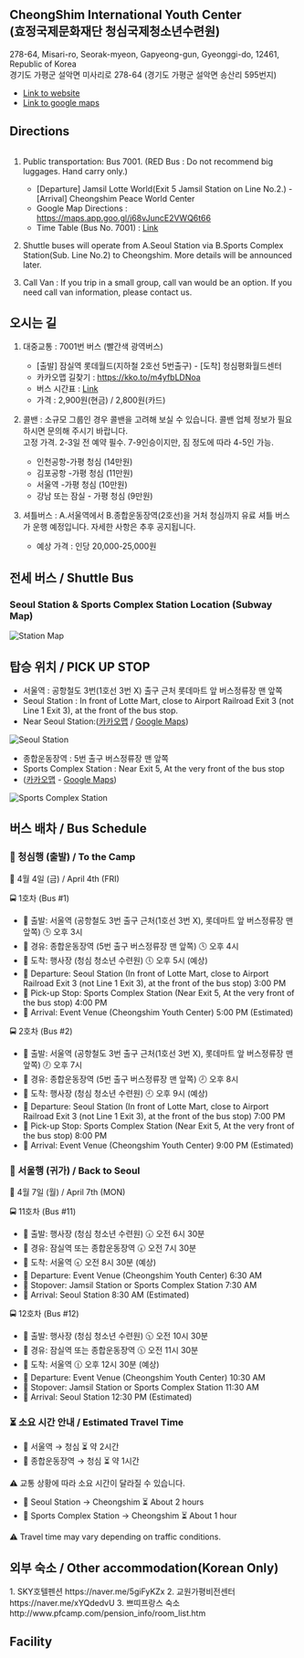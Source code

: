 

<h2 className="text-2xl font-bold">
CheongShim International Youth Center <br/> (효정국제문화재단 청심국제청소년수련원)
</h2>

278-64, Misari-ro, Seorak-myeon, Gapyeong-gun, Gyeonggi-do, 12461, Republic of Korea  
경기도 가평군 설악면 미사리로 278-64 (경기도 가평군 설악면 송산리 595번지)

- [Link to website](https://youth.ciyc.co.kr)
- [Link to google maps](https://maps.app.goo.gl/ZeGDh1xFxvwh3FHy8)

## Directions


<Image src={Shuttle} alt="" />

1. Public transportation: Bus 7001. (RED Bus : Do not recommend big luggages. Hand carry only.)
    - [Departure] Jamsil Lotte World(Exit 5 Jamsil Station on Line No.2.) - [Arrival] Cheongshim Peace World Center
    - Google Map Directions : https://maps.app.goo.gl/j68vJuncE2VWQ6t66 
    - Time Table (Bus No. 7001) : [Link](https://docs.google.com/spreadsheets/d/13r8hbq5SmhKSBRAwMume29REx2SEr0TGw0FBeE5f7uk/edit#gid=0)

2. Shuttle buses will operate from A.Seoul Station via B.Sports Complex Station(Sub. Line No.2) to Cheongshim. 
 	More details will be announced later.

3. Call Van : If you trip in a small group, call van would be an option. If you need call van information, please contact us.


## 오시는 길

1. 대중교통 : 7001번 버스 (빨간색 광역버스)
    - [출발] 잠실역 롯데월드(지하철 2호선 5번출구) - [도착] 청심평화월드센터
    - 카카오맵 길찾기 :  https://kko.to/m4yfbLDNoa
    - 버스 시간표 : [Link](https://docs.google.com/spreadsheets/d/13r8hbq5SmhKSBRAwMume29REx2SEr0TGw0FBeE5f7uk/edit#gid=0)
    - 가격 : 2,900원(현금) / 2,800원(카드)

2. 콜밴 : 소규모 그룹인 경우 콜밴을 고려해 보실 수 있습니다. 콜밴 업체 정보가 필요하시면 문의해 주시기 바랍니다.  
고정 가격. 2-3일 전 예약 필수. 7-9인승이지만, 짐 정도에 따라 4-5인 가능.
    - 인천공항-가평 청심 (14만원)
    - 김포공항 -가평 청심 (11만원)
    - 서울역 -가평 청심 (10만원)
    - 강남 또는 잠실 - 가평 청심 (9만원)

3. 셔틀버스 : A.서울역에서 B.종합운동장역(2호선)을 거처 청심까지 유료 셔틀 버스가 운행 예정입니다. 자세한 사항은 추후 공지됩니다. 
    - 예상 가격 : 인당 20,000-25,000원

<h2 className="text-2xl font-bold"> 전세 버스 / Shuttle Bus</h2>

<h3 className="text-xl font-bold">Seoul Station & Sports Complex Station Location (Subway Map)</h3>

<Image src={StationMap} alt="Station Map" />


## 탑승 위치 / PICK UP STOP

- 서울역 : 공항철도 3번(1호선 3번 X) 출구 근처 롯데마트 앞 버스정류장 맨 앞쪽
- Seoul Station :  In front of Lotte Mart, close to Airport Railroad Exit 3 (not Line 1 Exit 3), at the front of the bus stop.
- Near Seoul Station:([카카오맵](https://kko.kakao.com/Pw-rxo_Z9d) / [Google Maps](https://maps.app.goo.gl/GLiK6N3PnuorimhGA))


<Image src={SeoulStation} alt="Seoul Station" />

- 종합운동장역 : 5번 출구 버스정류장 맨 앞쪽
- Sports Complex Station : Near Exit 5, At the very front of the bus stop
- ([카카오맵](https://kko.kakao.com/1i6NmFC7BG) - [Google Maps](https://maps.app.goo.gl/uobQfswANfVieAJh7))
<Image src={SportsComplexStation} alt="Sports Complex Station" />




## 버스 배차 / Bus Schedule


### 🛫 청심행 (출발) / To the Camp


📅 4월 4일 (금) / April 4th (FRI)

🚍 1호차 (Bus #1)
- 🔹 출발: 서울역 (공항철도 3번 출구 근처(1호선 3번 X), 롯데마트 앞 버스정류장 맨 앞쪽) 🕒 오후 3시
- 🔹 경유: 종합운동장역 (5번 출구 버스정류장 맨 앞쪽) 🕓 오후 4시
- 🔹 도착: 행사장 (청심 청소년 수련원) 🕔 오후 5시 (예상)
- 🔹 Departure: Seoul Station (In front of Lotte Mart, close to Airport Railroad Exit 3 (not Line 1 Exit 3), at the front of the bus stop) 3:00 PM
- 🔹 Pick-up Stop: Sports Complex Station (Near Exit 5, At the very front of the bus stop) 4:00 PM
- 🔹 Arrival: Event Venue (Cheongshim Youth Center) 5:00 PM (Estimated)

🚍 2호차 (Bus #2)
- 🔹 출발: 서울역 (공항철도 3번 출구 근처(1호선 3번 X), 롯데마트 앞 버스정류장 맨 앞쪽)  🕖 오후 7시
- 🔹 경유: 종합운동장역 (5번 출구 버스정류장 맨 앞쪽) 🕗 오후 8시
- 🔹 도착: 행사장 (청심 청소년 수련원) 🕘 오후 9시 (예상)
- 🔹 Departure: Seoul Station (In front of Lotte Mart, close to Airport Railroad Exit 3 (not Line 1 Exit 3), at the front of the bus stop) 7:00 PM
- 🔹 Pick-up Stop: Sports Complex Station (Near Exit 5, At the very front of the bus stop) 8:00 PM
- 🔹 Arrival: Event Venue (Cheongshim Youth Center) 9:00 PM (Estimated)


### 🛬 서울행 (귀가) / Back to Seoul

📅 4월 7일 (월) / April 7th (MON)

🚍 11호차 (Bus #11)

- 🔹 출발: 행사장 (청심 청소년 수련원) 🕡 오전 6시 30분
- 🔹 경유: 잠실역 또는 종합운동장역 🕢 오전 7시 30분
- 🔹 도착: 서울역 🕣 오전 8시 30분 (예상)
- 🔹 Departure: Event Venue (Cheongshim Youth Center) 6:30 AM
- 🔹 Stopover: Jamsil Station or Sports Complex Station 7:30 AM
- 🔹 Arrival: Seoul Station 8:30 AM (Estimated)

🚍 12호차 (Bus #12)

- 🔹 출발: 행사장 (청심 청소년 수련원) 🕥 오전 10시 30분
- 🔹 경유: 잠실역 또는 종합운동장역 🕦 오전 11시 30분
- 🔹 도착: 서울역 🕧 오후 12시 30분 (예상)
- 🔹 Departure: Event Venue (Cheongshim Youth Center) 10:30 AM
- 🔹 Stopover: Jamsil Station or Sports Complex Station 11:30 AM
- 🔹 Arrival: Seoul Station 12:30 PM (Estimated)

### ⏳ 소요 시간 안내 / Estimated Travel Time

- 🚉 서울역 → 청심 ⏳ 약 2시간
- 🚉 종합운동장역 → 청심 ⏳ 약 1시간

⚠️ 교통 상황에 따라 소요 시간이 달라질 수 있습니다.

- 🚉 Seoul Station → Cheongshim ⏳ About 2 hours
- 🚉 Sports Complex Station → Cheongshim ⏳ About 1 hour

⚠️ Travel time may vary depending on traffic conditions.



## 외부 숙소 / Other accommodation(Korean Only)

 <div className="rounded-md bg-blue-950 p-4">
     1. SKY호텔펜션 https://naver.me/5giFyKZx
     2. 교원가평비전센터 https://naver.me/xYQdedvU
     3. 쁘띠프랑스 숙소 http://www.pfcamp.com/pension_info/room_list.htm
</div>

## Facility

<Pictures/>